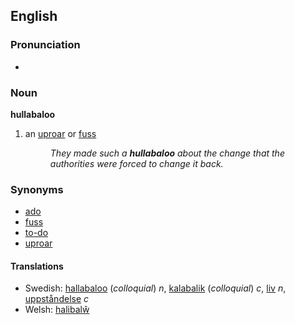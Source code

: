 ==English==
===Pronunciation===
*{{audio|en-us-hullabaloo.ogg|Audio (US)}}

===Noun===
'''hullabaloo'''
#an [[uproar]] or [[fuss]]
#:''They made such a '''hullabaloo''' about the change that the authorities were forced to change it back.''

===Synonyms===
*[[ado]]
*[[fuss]]
*[[to-do]]
*[[uproar]]

====Translations====
*Swedish: [[hallabaloo]] (''colloquial'') ''n'', [[kalabalik]] (''colloquial'') ''c'',  [[liv]] ''n'', [[uppståndelse]] ''c''
*Welsh: [[halibalŵ]]